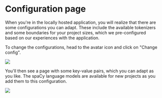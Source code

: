 # Configuration page

When you're in the locally hosted application, you will realize that there are some configurations you can adapt. These include the available tokenizers and some boundaries for your project sizes, which we pre-configured based on our experiences with the application.

To change the configurations, head to the avatar icon and click on "Change config".

![](https://files.readme.io/3de3d36-homepage.png)

You'll then see a page with some key-value pairs, which you can adapt as you like. The spaCy language models are available for new projects as you add them to this configuration.

![](https://files.readme.io/c903265-configpage.png)
